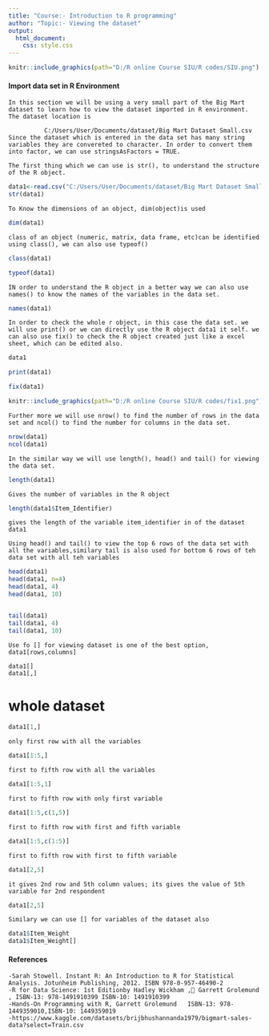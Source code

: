 ---
title: "Course:- Introduction to R programming"
author: "Topic:- Viewing the dataset"
output:
  html_document:
    css: style.css
---


```{r, fig.align='right', echo=FALSE, out.width = "25%"}
knitr::include_graphics(path="D:/R online Course SIU/R codes/SIU.png")
```

#### Import data set in R Environment

```text
In this section we will be using a very small part of the Big Mart dataset to learn how to view the dataset imported in R environment. The dataset location is 

          C:/Users/User/Documents/dataset/Big Mart Dataset Small.csv
Since the dataset which is entered in the data set has many string variables they are convereted to character. In order to convert them into factor, we can use stringsAsFactors = TRUE. 

The first thing which we can use is str(), to understand the structure of the R object. 
```

```{r}
data1<-read.csv("C:/Users/User/Documents/dataset/Big Mart Dataset Small.csv", stringsAsFactors = TRUE)
str(data1)
```

```text
To Know the dimensions of an object, dim(object)is used 
```

```{r}
dim(data1)
```

```text
class of an object (numeric, matrix, data frame, etc)can be identified using class(), we can also use typeof()
```
```{r}
class(data1)

typeof(data1)
```

```text
IN order to understand the R object in a better way we can also use names() to know the names of the variables in the data set.
```
```{r}
names(data1)
```


```text
In order to check the whole r object, in this case the data set. we will use print() or we can directly use the R object data1 it self. we can also use fix() to check the R object created just like a excel sheet, which can be edited also.
```

```{r}
data1

print(data1)

fix(data1)
```

```{r, fig.align='right', echo=FALSE, out.width = "75%"}
knitr::include_graphics(path="D:/R online Course SIU/R codes/fix1.png")
```

```text
Further more we will use nrow() to find the number of rows in the data set and ncol() to find the number for columns in the data set. 

```
```{r}
nrow(data1)
ncol(data1)
```

```text
In the similar way we will use length(), head() and tail() for viewing the data set. 

```
```{r}
length(data1) 
```

```text
Gives the number of variables in the R object
```

```{r}
length(data1$Item_Identifier) 
```

```text
gives the length of the variable item_identifier in of the dataset data1
```

```text
Using head() and tail() to view the top 6 rows of the data set with all the variables,similary tail is also used for bottom 6 rows of teh data set with all teh variables 
```

```{r}
head(data1)
head(data1, n=4)
head(data1, 4)
head(data1, 10)


tail(data1)
tail(data1, 4)
tail(data1, 10)

```

```text
Use fo [] for viewing dataset is one of the best option, data1[rows,columns]
```

```{r}
data1[]
data1[,]
```
# whole dataset
```{r}
data1[1,]
```

```text
only first row with all the variables
```
```{r}
data1[1:5,]
```

```text
first to fifth row with all the variables
```
```{r}
data1[1:5,1]
```

```text
first to fifth row with only first variable
```

```{r}
data1[1:5,c(1,5)]
```

```text
first to fifth row with first and fifth variable
```

```{r}
data1[1:5,c(1:5)]
```

```text
first to fifth row with first to fifth variable
```


```{r}
data1[2,5]
```

```text
it gives 2nd row and 5th column values; its gives the value of 5th variable for 2nd respondent
```

```{r}
data1[2,5]
```

```text
Similary we can use [] for variables of the dataset also
```
```{r}
data1$Item_Weight
data1$Item_Weight[]
```


#### References


```text
-Sarah Stowell. Instant R: An Introduction to R for Statistical Analysis. Jotunheim Publishing, 2012. ISBN 978-0-957-46490-2
-R for Data Science: 1st Editionby Hadley Wickham , Garrett Grolemund , ISBN-13: 978-1491910399 ISBN-10: 1491910399
-Hands-On Programming with R, Garrett Grolemund   ISBN-13: 978-1449359010,ISBN-10: 1449359019
-https://www.kaggle.com/datasets/brijbhushannanda1979/bigmart-sales-data?select=Train.csv
```